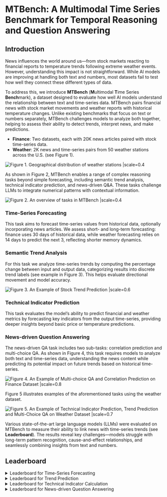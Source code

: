 

# MTBench: A Multimodal Time Series Benchmark for Temporal Reasoning and Question Answering

<Authors
  authors="Jialin Chen, Yale University; Aosong Feng, Yale University; Ziyu Zhao, McGill University; Juan Garza, University of Texas Rio Grande Valley; Gaukhar Nurbek, University of Texas Rio Grande Valley, Cheng Qin, Yale University; Ali Maatouk, Yale University; Leandros Tassiulas, Yale University; Yifeng Gao, University of Texas Rio Grande Valley; Rex Ying, Yale University"
/>

<Badges
  venue=""
  github="https://github.com/Graph-and-Geometric-Learning/MTBench"
  arxiv="https://arxiv.org/abs/2503.16858"
  pdf="https://arxiv.org/pdf/2503.16858"
/>


## Introduction

News influences the world around us—from stock markets reacting to financial reports to temperature trends following extreme weather events. However, understanding this impact is not straightforward. While AI models are improving at handling both text and numbers, most datasets fail to test how well they connect these different types of data.

To address this, we introduce  **MTBench** (**M**ultimodal **T**ime Series **Bench**mark), a dataset designed to evaluate how well AI models understand the relationship between text and time-series data. MTBench pairs financial news with stock market movements and weather reports with historical temperature changes. Unlike existing benchmarks that focus on text or numbers separately, MTBench challenges models to analyze both together, helping to assess their ability to detect trends, interpret news, and make predictions.

- **Finance**: Two datasets, each with 20K news articles paired with stock time-series data.
- **Weather**: 2K news and time-series pairs from 50 weather stations across the U.S. (see Figure 1).

![Figure 1. Geographical distribution of weather stations |scale=0.4](./assets/map.png)

As shown in Figure 2, MTBench enables a range of complex reasoning tasks beyond simple forecasting, including semantic trend analysis, technical indicator prediction, and news-driven Q&A. These tasks challenge LLMs to integrate numerical patterns with contextual information.

![Figure 2. An overview of tasks in MTBench |scale=0.4](./assets/diagram.png)

### Time-Series Forecasting

This task aims to forecast time-series values from historical data, optionally incorporating news articles. We assess short- and long-term forecasting: finance uses 30 days of historical data, while weather forecasting relies on 14 days to predict the next 3, reflecting shorter memory dynamics.

### Semantic Trend Analysis

For this task we analyze time-series trends by computing the percentage change between input and output data, categorizing results into discrete trend labels (see example in Figure 3). This helps evaluate directional movement and model accuracy.

![Figure 3. An Example of Stock Trend Prediction |scale=0.6](./assets/trend_prediction.png)

### Technical Indicator Prediction

This task evaluates the model’s ability to predict financial and weather metrics by forecasting key indicators from the output time-series, providing deeper insights beyond basic price or temperature predictions.

### News-driven Question Answering

The news-driven QA task includes two sub-tasks: correlation prediction and multi-choice QA. As shown in Figure 4, this task requires models to analyze both text and time-series data, understanding the news content while predicting its potential impact on future trends based on historical time-series.

![Figure 4. An Example of Multi-choice QA and Correlation Prediction on Finance Dataset |scale=0.8](./assets/QA_sample.png)

Figure 5 illustrates examples of the aforementioned tasks using the weather dataset.

![Figure 5. An Example of Technical Indicator Prediction, Trend Prediction and Multi-Choice QA on Weather Dataset |scale=0.7](./assets/weather_example.png)

Various state-of-the-art large language models (LLMs) were evaluated on MTBench to measure their ability to link news with time-series trends (see **Leaderboard**). The results reveal key challenges—models struggle with long-term pattern recognition, cause-and-effect relationships, and seamlessly combining insights from text and numbers.

## Leaderboard

<Table/>

<details>
<summary>Leaderboard for Time-Series Forecasting</summary>
<Table1/>
</details>

<details>
<summary>Leaderboard for Trend Prediction</summary>
<Table2/>
</details>

<details>
<summary>Leaderboard for Technical Indicator Calculation</summary>
<Table3/>
</details>

<details>
<summary>Leaderboard for News-driven Question Answering</summary>
<Table4/>
</details>